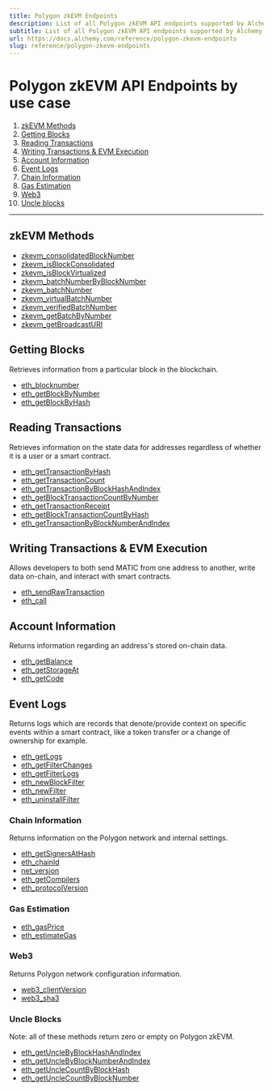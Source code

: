 ```yaml
---
title: Polygon zkEVM Endpoints
description: List of all Polygon zkEVM API endpoints supported by Alchemy
subtitle: List of all Polygon zkEVM API endpoints supported by Alchemy
url: https://docs.alchemy.com/reference/polygon-zkevm-endpoints
slug: reference/polygon-zkevm-endpoints
---
```


# Polygon zkEVM API Endpoints by use case

1. [zkEVM Methods](#zkevm-methods)
2. [Getting Blocks](#getting-blocks)
3. [Reading Transactions](#reading-transactions)
4. [Writing Transactions & EVM Execution](#writing-transactions--evm-execution)
5. [Account Information](#account-information)
6. [Event Logs](#event-logs)
7. [Chain Information](#chain-information)
8. [Gas Estimation](#gas-estimation)
9. [Web3](#web3)
10. [Uncle blocks](#uncle-blocks)

***

## zkEVM Methods

* [zkevm\_consolidatedBlockNumber](/reference/zkevm-consolidatedblocknumber-polygon-zkevm)
* [zkevm\_isBlockConsolidated](/reference/zkevm-isblockconsolidated-polygon-zkevm)
* [zkevm\_isBlockVirtualized](/reference/zkevm-isblockvirtualized-polygon-zkevm)
* [zkevm\_batchNumberByBlockNumber](/reference/zkevm-batchnumberbyblocknumber-polygon-zkevm)
* [zkevm\_batchNumber](/reference/zkevm-batchnumber-polygon-zkevm)
* [zkevm\_virtualBatchNumber](/reference/zkevm-virtualbatchnumber-polygon-zkevm)
* [zkevm\_verifiedBatchNumber](/reference/zkevm-verifiedbatchnumber-polygon-zkevm)
* [zkevm\_getBatchByNumber](/reference/zkevm-getbatchbynumber-polygon-zkevm)
* [zkevm\_getBroadcastURI](/reference/zkevm-getbroadcasturi-polygon-zkevm)

## Getting Blocks

Retrieves information from a particular block in the blockchain.

* [eth\_blocknumber](/reference/eth-blocknumber-polygon-zkevm)
* [eth\_getBlockByNumber](/reference/eth-getblockbynumber-polygon-zkevm)
* [eth\_getBlockByHash](/reference/eth-getblockbyhash-polygon-zkevm)

## Reading Transactions

Retrieves information on the state data for addresses regardless of whether it is a user or a smart contract.

* [eth\_getTransactionByHash](/reference/eth-gettransactionbyhash-polygon-zkevm)
* [eth\_getTransactionCount](/reference/eth-gettransactioncount-polygon-zkevm)
* [eth\_getTransactionByBlockHashAndIndex](/reference/eth-gettransactionbyblockhashandindex-polygon-zkevm)
* [eth\_getBlockTransactionCountByNumber](/reference/eth-getblocktransactioncountbynumber-polygon-zkevm)
* [eth\_getTransactionReceipt](/reference/eth-gettransactionreceipt-polygon-zkevm)
* [eth\_getBlockTransactionCountByHash](/reference/eth-getblocktransactioncountbyhash-polygon-zkevm)
* [eth\_getTransactionByBlockNumberAndIndex](/reference/eth-gettransactionbyblocknumberandindex-polygon-zkevm)

## Writing Transactions & EVM Execution

Allows developers to both send MATIC from one address to another, write data on-chain, and interact with smart contracts.

* [eth\_sendRawTransaction](/reference/eth-sendrawtransaction-polygon-zkevm)
* [eth\_call](/reference/eth-call-polygon-zkevm)

## Account Information

Returns information regarding an address's stored on-chain data.

* [eth\_getBalance](/reference/eth-getbalance-polygon-zkevm)
* [eth\_getStorageAt](/reference/eth-getstorageat-polygon-zkevm)
* [eth\_getCode](/reference/eth-getcode-polygon-zkevm)

## Event Logs

Returns logs which are records that denote/provide context on specific events within a smart contract, like a token transfer or a change of ownership for example.

* [eth\_getLogs](/reference/eth-getlogs-polygon-zkevm)
* [eth\_getFilterChanges](/reference/eth-getfilterchanges-polygon-zkevm)
* [eth\_getFilterLogs](/reference/eth-getfilterlogs-polygon-zkevm)
* [eth\_newBlockFilter](/reference/eth-newblockfilter-polygon-zkevm)
* [eth\_newFilter](/reference/eth-newfilter-polygon-zkevm)
* [eth\_uninstallFilter](/reference/eth-uninstallfilter-polygon-zkevm)

### Chain Information

Returns information on the Polygon network and internal settings.

* [eth\_getSignersAtHash](/reference/eth-getsignersathash-polygon-zkevm)
* [eth\_chainId](/reference/eth-chainid-polygon-zkevm)
* [net\_version](/reference/net-version-polygon-zkevm)
* [eth\_getCompilers](/reference/eth-getcompilers-polygon-zkevm)
* [eth\_protocolVersion](/reference/eth-protocolversion-polygon-zkevm)

### Gas Estimation

* [eth\_gasPrice](/reference/eth-gasprice-polygon-zkevm)
* [eth\_estimateGas](/reference/eth-estimategas-polygon-zkevm)

### Web3

Returns Polygon network configuration information.

* [web3\_clientVersion](/reference/web3-clientversion-polygon-zkevm)
* [web3\_sha3](/reference/web3-sha3-polygon-zkevm)

### Uncle Blocks

Note: all of these methods return zero or empty on Polygon zkEVM.

* [eth\_getUncleByBlockHashAndIndex](/reference/eth-getunclebyblockhashandindex-polygon-zkevm)
* [eth\_getUncleByBlockNumberAndIndex](/reference/eth-getunclebyblocknumberandindex-polygon-zkevm)
* [eth\_getUncleCountByBlockHash](/reference/eth-getunclecountbyblockhash-polygon-zkevm)
* [eth\_getUncleCountByBlockNumber](/reference/eth-getunclecountbyblocknumber-polygon-zkevm)
